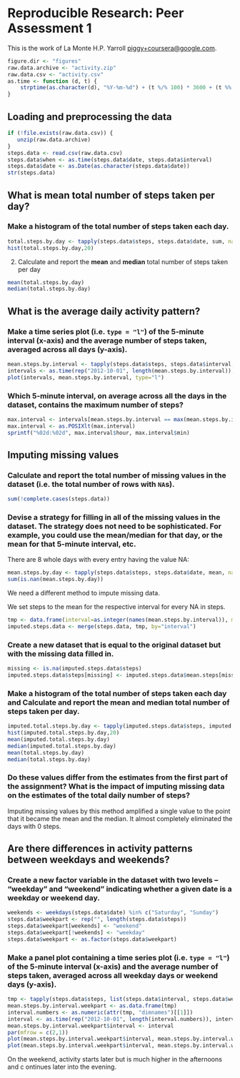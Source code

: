 # Reproducible Research: Peer Assessment 1

This is the work of La Monte H.P. Yarroll <piggy+coursera@google.com>.

```r
figure.dir <- "figures"
raw.data.archive <- "activity.zip"
raw.data.csv <- "activity.csv"
as.time <- function (d, t) {
    strptime(as.character(d), "%Y-%m-%d") + (t %/% 100) * 3600 + (t %% 100) * 60
}
```

## Loading and preprocessing the data
```r
if (!file.exists(raw.data.csv)) {
   unzip(raw.data.archive)
}
steps.data <- read.csv(raw.data.csv)
steps.data$when <- as.time(steps.data$date, steps.data$interval)
steps.data$date <- as.Date(as.character(steps.data$date))
str(steps.data)
```

## What is mean total number of steps taken per day?

### Make a histogram of the total number of steps taken each day.

```r
total.steps.by.day <- tapply(steps.data$steps, steps.data$date, sum, na.rm=TRUE, simplify=TRUE)
hist(total.steps.by.day,20)
```

2. Calculate and report the **mean** and **median** total number of steps taken per day

```r
mean(total.steps.by.day)
median(total.steps.by.day)
```
## What is the average daily activity pattern?

### Make a time series plot (i.e. `type = "l"`) of the 5-minute interval (x-axis) and the average number of steps taken, averaged across all days (y-axis).

```r
mean.steps.by.interval <- tapply(steps.data$steps, steps.data$interval, mean, na.rm=TRUE, simplify=TRUE)
intervals <- as.time(rep("2012-10-01", length(mean.steps.by.interval)), as.numeric(names(mean.steps.by.interval)))
plot(intervals, mean.steps.by.interval, type="l")
```

### Which 5-minute interval, on average across all the days in the dataset, contains the maximum number of steps?
```r
max.interval <- intervals[mean.steps.by.interval == max(mean.steps.by.interval)]
max.interval <- as.POSIXlt(max.interval)
sprintf("%02d:%02d", max.interval$hour, max.interval$min)
```
## Imputing missing values

### Calculate and report the total number of missing values in the dataset (i.e. the total number of rows with `NA`s).

```r
sum(!complete.cases(steps.data))
```

### Devise a strategy for filling in all of the missing values in the dataset. The strategy does not need to be sophisticated. For example, you could use the mean/median for that day, or the mean for that 5-minute interval, etc.

There are 8 whole days with every entry having the value NA:
```r
mean.steps.by.day <- tapply(steps.data$steps, steps.data$date, mean, na.rm=TRUE, simplify=TRUE)
sum(is.nan(mean.steps.by.day))
```
We need a different method to impute missing data.

We set steps to the mean for the respective interval for every NA in steps.
```r
tmp <- data.frame(interval=as.integer(names(mean.steps.by.interval)), mean.steps=mean.steps.by.interval)
imputed.steps.data <- merge(steps.data, tmp, by="interval")
```

### Create a new dataset that is equal to the original dataset but with the missing data filled in.

```r
missing <- is.na(imputed.steps.data$steps)
imputed.steps.data$steps[missing] <- imputed.steps.data$mean.steps[missing]
```

### Make a histogram of the total number of steps taken each day and Calculate and report the **mean** and **median** total number of steps taken per day.

```r
imputed.total.steps.by.day <- tapply(imputed.steps.data$steps, imputed.steps.data$date, sum, na.rm=TRUE, simplify=TRUE)
hist(imputed.total.steps.by.day,20)
mean(imputed.total.steps.by.day)
median(imputed.total.steps.by.day)
mean(total.steps.by.day)
median(total.steps.by.day)
```

### Do these values differ from the estimates from the first part of the assignment? What is the impact of imputing missing data on the estimates of the total daily number of steps?

Imputing missing values by this method amplified a single value to the
point that it became the mean and the median. It almost completely eliminated
the days with 0 steps.

## Are there differences in activity patterns between weekdays and weekends?

### Create a new factor variable in the dataset with two levels -- "weekday" and "weekend" indicating whether a given date is a weekday or weekend day.

```r
weekends <- weekdays(steps.data$date) %in% c("Saturday", "Sunday")
steps.data$weekpart <- rep("", length(steps.data$steps))
steps.data$weekpart[weekends] <- "weekend"
steps.data$weekpart[!weekends] <- "weekday"
steps.data$weekpart <- as.factor(steps.data$weekpart)
```
### Make a panel plot containing a time series plot (i.e. `type = "l"`) of the 5-minute interval (x-axis) and the average number of steps taken, averaged across all weekday days or weekend days (y-axis).

```r
tmp <- tapply(steps.data$steps, list(steps.data$interval, steps.data$weekpart), mean, na.rm=TRUE, simplify=TRUE)
mean.steps.by.interval.weekpart <- as.data.frame(tmp)
interval.numbers <- as.numeric(attr(tmp, "dimnames")[[1]])
interval <- as.time(rep("2012-10-01", length(interval.numbers)), interval.numbers)
mean.steps.by.interval.weekpart$interval <- interval
par(mfrow = c(2,1))
plot(mean.steps.by.interval.weekpart$interval, mean.steps.by.interval.weekpart$weekend, type="l", main="Weekend steps by time of day", xlab="time", ylab="mean steps")
plot(mean.steps.by.interval.weekpart$interval, mean.steps.by.interval.weekpart$weekday, type="l", main="Weekday steps by time of day", xlab="time", ylab="mean steps")
```

On the weekend, activity starts later but is much higher in the
afternoons and c ontinues later into the evening.
